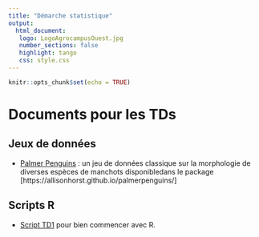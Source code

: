 ```yaml
---
title: "Démarche statistique"
output: 
  html_document:
   logo: LogoAgrocampusOuest.jpg
   number_sections: false
   highlight: tango
   css: style.css
---
```



```r
knitr::opts_chunk$set(echo = TRUE)
```


# Documents pour les TDs 


## Jeux de données
* [Palmer Penguins](datasets/penguins.csv) : un jeu de données classique sur la morphologie de diverses espèces de manchots disponibledans le  package [https://allisonhorst.github.io/palmerpenguins/]


## Scripts R
* [Script TD1](datasets/TD1_script.R) pour bien commencer avec R.
